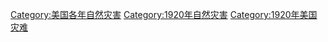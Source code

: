 [[Category:美国各年自然灾害|Category:美国各年自然灾害]]
[[Category:1920年自然灾害|Category:1920年自然灾害]]
[[Category:1920年美国灾难|Category:1920年美国灾难]]